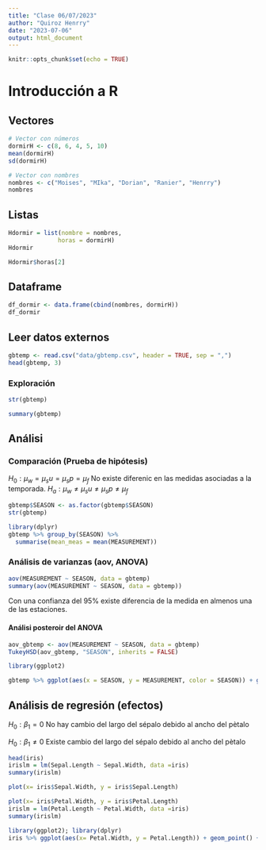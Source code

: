 ```yaml
---
title: "Clase 06/07/2023"
author: "Quiroz Henrry"
date: "2023-07-06"
output: html_document
---
```


```r
knitr::opts_chunk$set(echo = TRUE)
```


# Introducción a R

## Vectores
```r
# Vector con números
dormirH <- c(8, 6, 4, 5, 10)
mean(dormirH)
sd(dormirH)

# Vector con nombres
nombres <- c("Moises", "MIka", "Dorian", "Ranier", "Henrry")
nombres
```

## Listas

```r
Hdormir = list(nombre = nombres,
              horas = dormirH)
Hdormir

Hdormir$horas[2]
```
## Dataframe 
```r
df_dormir <- data.frame(cbind(nombres, dormirH))
df_dormir
```
## Leer datos externos

```r
gbtemp <- read.csv("data/gbtemp.csv", header = TRUE, sep = ",")
head(gbtemp, 3)
```


### Exploración

```r
str(gbtemp)
```
```r
summary(gbtemp)
```
## Análisi

### Comparación (Prueba de hipótesis)
$H_0: \mu_w = \mu_su = \mu_sp = \mu_f$ No existe diferenic en las medidas asociadas a la temporada.
$H_a: \mu_w \neq \mu_su \neq \mu_sp \neq \mu_f$

```r
gbtemp$SEASON <- as.factor(gbtemp$SEASON)
str(gbtemp)

library(dplyr)
gbtemp %>% group_by(SEASON) %>% 
  summarise(mean_meas = mean(MEASUREMENT))
```

### Análisis de varianzas (aov, ANOVA)

```r
aov(MEASUREMENT ~ SEASON, data = gbtemp)
summary(aov(MEASUREMENT ~ SEASON, data = gbtemp))
```

Con una confianza del 95% existe diferencia de la medida en almenos una de las estaciones.

#### Análisi posteroir del ANOVA

```r
aov_gbtemp <- aov(MEASUREMENT ~ SEASON, data = gbtemp)
TukeyHSD(aov_gbtemp, "SEASON", inherits = FALSE)

```

```r
library(ggplot2)

gbtemp %>% ggplot(aes(x = SEASON, y = MEASUREMENT, color = SEASON)) + geom_boxplot() + geom_jitter(size = 0.05) + theme_classic()
```
## Análisis de regresión (efectos)
$H_0: \beta_1 = 0$ No hay cambio del largo del sépalo debido al ancho del pètalo

$H_0: \beta_1 \neq 0$ Existe cambio del largo del sépalo debido al ancho del pètalo

```r
head(iris)
irislm = lm(Sepal.Length ~ Sepal.Width, data =iris)
summary(irislm)
```
```r
plot(x= iris$Sepal.Width, y = iris$Sepal.Length)
```
```r
plot(x= iris$Petal.Width, y = iris$Petal.Length)
irislm = lm(Petal.Length ~ Petal.Width, data =iris)
summary(irislm)
```
```r
library(ggplot2); library(dplyr)
iris %>% ggplot(aes(x= Petal.Width, y = Petal.Length)) + geom_point() + geom_smooth(method = "lm") + theme_light() + facet_grid(Species ~ ., scales = "free")
```

